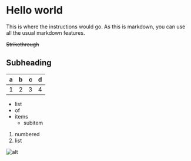 # Hello world

This is where the instructions would go.
As this is markdown, you can use all the usual markdown features.

~~Strikethrough~~

## Subheading

| a | b  |  c |  d  |
| - | :- | -: | :-: |
| 1 | 2  |  3 |  4  |


- list
- of
- items
  - subitem

1. numbered
2. list

![alt](./testpattern.jpg 'title')
